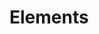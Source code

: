 
# Elements

<Cards num={8}>
    <Cards.Card
        title="Scene"
        href="./elements/scene"
    />
    <Cards.Card
        title="Character"
        href="./elements/character"
    />
    <Cards.Card
        title="Image"
        href="./elements/image"
    />
    <Cards.Card
        title="Sound"
        href="./elements/sound"
    />
    <Cards.Card
        title="Menu"
        href="./elements/menu"
    />
    <Cards.Card
        title="Script"
        href="./elements/script"
    />
    <Cards.Card
        title="Condition"
        href="./elements/condition"
    />
    <Cards.Card
        title="Control"
        href="./elements/control"
    />
    <Cards.Card
        title="Text"
        href="./elements/text"
    />
    <Cards.Card
        title="Persistent"
        href="./elements/persistent"
    />
    <Cards.Card
        title="Story"
        href="./elements/story"
    />
    <Cards.Card
        title="Displayable"
        href="./elements/displayable"
    />
    <Cards.Card
        title="Layer"
        href="./elements/layer"
    />
    <Cards.Card
        title="Service"
        href="./elements/service"
    />
</Cards>
